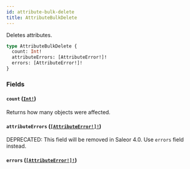 ```yaml
---
id: attribute-bulk-delete
title: AttributeBulkDelete
---
```


Deletes attributes.

```graphql
type AttributeBulkDelete {
  count: Int!
  attributeErrors: [AttributeError!]!
  errors: [AttributeError!]!
}
```

### Fields

#### `count` ([`Int!`](/docs/developer/api-reference/scalars/int))

Returns how many objects were affected.

#### `attributeErrors` ([`[AttributeError!]!`](/docs/developer/api-reference/objects/attribute-error))

<span class="badge badge--warning">DEPRECATED: This field will be removed in Saleor 4.0. Use `errors` field instead.</span>

#### `errors` ([`[AttributeError!]!`](/docs/developer/api-reference/objects/attribute-error))
